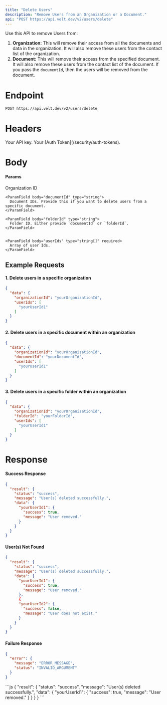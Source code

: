 ```yaml
---
title: "Delete Users"
description: "Remove Users from an Organization or a Document."
api: "POST https://api.velt.dev/v2/users/delete"
---
```


Use this API to remove Users from:
1. **Organization:** This will remove their access from all the documents and data in the organization. It will also remove these users from the contact list of the organization.
2. **Document:** This will remove their access from the specified document. It will also remove these users from the contact list of the document. If you pass the `documentId`, then the users will be removed from the document.

# Endpoint
`POST https://api.velt.dev/v2/users/delete`



# Headers
<ParamField header="x-velt-api-key" type="string" required>
  Your API key.
</ParamField>

<ParamField header="x-velt-auth-token" type="string" required>
  Your [Auth Token](/security/auth-tokens).
</ParamField>



# Body

#### Params

<ParamField body="data" type="object" required>
  <Expandable title="properties">
    <ParamField body="organizationId" type="string" required>
      Organization ID
    </ParamField>

    <ParamField body="documentId" type="string">
      Document IDs. Provide this if you want to delete users from a specific document.
    </ParamField>

    <ParamField body="folderId" type="string">
      Folder ID. Either provide `documentId` or `folderId`.
    </ParamField>


    <ParamField body="userIds" type="string[]" required>
      Array of user Ids.
    </ParamField>
  </Expandable>
</ParamField>


## **Example Requests**

#### 1. Delete users in a specific organization

```JSON
{
  "data": {
    "organizationId": "yourOrganizationId",
    "userIds": [
      "yourUserId1"
    ]
  }
}
```

#### 2. Delete users in a specific document within an organization

```JSON
{
  "data": {
    "organizationId": "yourOrganizationId",
    "documentId": "yourDocumentId",
    "userIds": [
      "yourUserId1"
    ]
  }
}
```

#### 3. Delete users in a specific folder within an organization

```JSON
{
  "data": {
    "organizationId": "yourOrganizationId",
    "folderId": "yourFolderId",
    "userIds": [
      "yourUserId1"
    ]
  }
}
```

# Response

#### Success Response

```JSON
{
  "result": {
    "status": "success",
    "message": "User(s) deleted successfully.",
    "data": {
      "yourUserId1": {
        "success": true,
        "message": "User removed."
      }
    }
  }
}
```

#### User(s) Not Found

```JSON
{
  "result": {
    "status": "success",
    "message": "User(s) deleted successfully.",
    "data": {
      "yourUserId1": {
        "success": true,
        "message": "User removed."
      },
      {
      "yourUserId2": {
        "success": false,
        "message": "User does not exist."
      }
    }
  }
}
```

#### Failure Response

```JSON
{
  "error": {
    "message": "ERROR_MESSAGE",
    "status": "INVALID_ARGUMENT"
  }
}
```

<ResponseExample>
```js
{
  "result": {
    "status": "success",
    "message": "User(s) deleted successfully.",
    "data": {
      "yourUserId1": {
        "success": true,
        "message": "User removed."
      }
    }
  }
}
```
</ResponseExample>